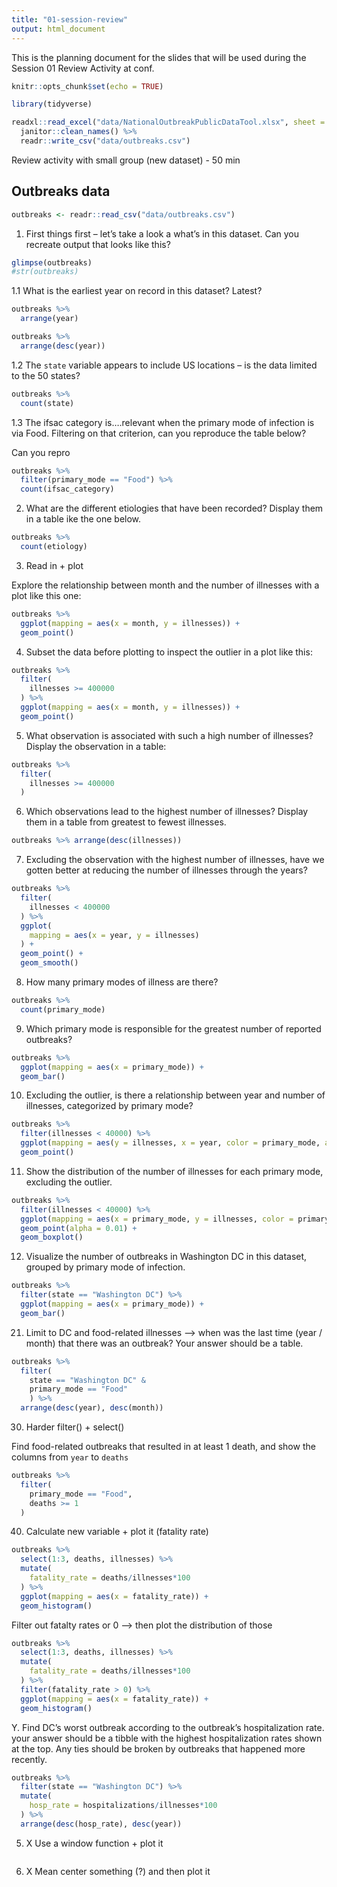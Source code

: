 ```yaml
---
title: "01-session-review"
output: html_document
---
```


This is the planning document for the slides that will be used during the Session 01 Review Activity at conf.

```r
knitr::opts_chunk$set(echo = TRUE)

library(tidyverse)

readxl::read_excel("data/NationalOutbreakPublicDataTool.xlsx", sheet = 1) %>%
  janitor::clean_names() %>%
  readr::write_csv("data/outbreaks.csv")
```

Review activity with small group (new dataset) - 50 min

## Outbreaks data

```r
outbreaks <- readr::read_csv("data/outbreaks.csv")
```

1. First things first -- let's take a look a what's in this dataset. Can you recreate output that looks like this?

```r
glimpse(outbreaks)
#str(outbreaks)
```

1.1 What is the earliest year on record in this dataset? Latest?

```r
outbreaks %>%
  arrange(year)

outbreaks %>%
  arrange(desc(year))
```

1.2 The `state` variable appears to include US locations -- is the data limited to the 50 states?

```r
outbreaks %>%
  count(state)
```
1.3 The ifsac category is....relevant when the primary mode of infection is via Food. Filtering on that criterion, can you reproduce the table below?

Can you repro

```r
outbreaks %>%
  filter(primary_mode == "Food") %>% 
  count(ifsac_category)
```

2. What are the different etiologies that have been recorded? Display them in a table ike the one below.

```r
outbreaks %>%
  count(etiology)
```

3. Read in + plot

Explore the relationship between month and the number of illnesses with a plot like this one:

```r
outbreaks %>% 
  ggplot(mapping = aes(x = month, y = illnesses)) + 
  geom_point()
```

4. Subset the data before plotting to inspect the outlier in a plot like this:

```r
outbreaks %>%
  filter(
    illnesses >= 400000
  ) %>%
  ggplot(mapping = aes(x = month, y = illnesses)) + 
  geom_point()
```

5. What observation is associated with such a high number of illnesses? Display the observation in a table:

```r
outbreaks %>%
  filter(
    illnesses >= 400000
  )
```

6. Which observations lead to the highest number of illnesses? Display them in a table from greatest to fewest illnesses.

```r
outbreaks %>% arrange(desc(illnesses))
```

7. Excluding the observation with the highest number of illnesses, have we gotten better at reducing the number of illnesses through the years?

```r
outbreaks %>%
  filter(
    illnesses < 400000
  ) %>% 
  ggplot(
    mapping = aes(x = year, y = illnesses)
  ) + 
  geom_point() + 
  geom_smooth()
```

8. How many primary modes of illness are there?

```r
outbreaks %>%
  count(primary_mode)
```

9. Which primary mode is responsible for the greatest number of reported outbreaks?

```r
outbreaks %>%
  ggplot(mapping = aes(x = primary_mode)) + 
  geom_bar()
```

10. Excluding the outlier, is there a relationship between year and number of illnesses, categorized by primary mode?

```r
outbreaks %>%
  filter(illnesses < 40000) %>% 
  ggplot(mapping = aes(y = illnesses, x = year, color = primary_mode, alpha = 0.1)) + 
  geom_point()
```

11. Show the distribution of the number of illnesses for each primary mode, excluding the outlier.

```r
outbreaks %>%
  filter(illnesses < 40000) %>% 
  ggplot(mapping = aes(x = primary_mode, y = illnesses, color = primary_mode)) + 
  geom_point(alpha = 0.01) + 
  geom_boxplot()
```

12. Visualize the number of outbreaks in Washington DC in this dataset, grouped by primary mode of infection.

```r
outbreaks %>% 
  filter(state == "Washington DC") %>%
  ggplot(mapping = aes(x = primary_mode)) +
  geom_bar()

```

21. Limit to DC and food-related illnesses --> when was the last time (year / month) that there was an outbreak? Your answer should be a table. 

```r
outbreaks %>% 
  filter(
    state == "Washington DC" & 
    primary_mode == "Food"
    ) %>%
  arrange(desc(year), desc(month))
```

30. Harder filter() + select()

Find food-related outbreaks that resulted in at least 1 death, and show the columns from `year` to `deaths`

```r
outbreaks %>% 
  filter(
    primary_mode == "Food", 
    deaths >= 1
  )
```

40. Calculate new variable + plot it (fatality rate)

```r
outbreaks %>% 
  select(1:3, deaths, illnesses) %>% 
  mutate(
    fatality_rate = deaths/illnesses*100
  ) %>%
  ggplot(mapping = aes(x = fatality_rate)) + 
  geom_histogram()
```
Filter out fatalty rates or 0 --> then plot the distribution of those

```r
outbreaks %>% 
  select(1:3, deaths, illnesses) %>% 
  mutate(
    fatality_rate = deaths/illnesses*100
  ) %>%
  filter(fatality_rate > 0) %>%
  ggplot(mapping = aes(x = fatality_rate)) + 
  geom_histogram()
```

Y. Find DC's worst outbreak according to the outbreak's hospitalization rate. your answer should be a tibble with the highest hospitalization rates shown at the top. Any ties should be broken by outbreaks that happened more recently.

```r
outbreaks %>% 
  filter(state == "Washington DC") %>% 
  mutate(
    hosp_rate = hospitalizations/illnesses*100
  ) %>%
  arrange(desc(hosp_rate), desc(year))
```



5. X Use a window function + plot it

```r

```

6. X Mean center something (?) and then plot it

```r

```
